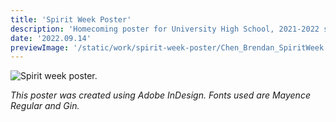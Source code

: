 ```yaml
---
title: 'Spirit Week Poster'
description: 'Homecoming poster for University High School, 2021-2022 school year. Features a layout created with magazine clippings, and polar bears.'
date: '2022.09.14'
previewImage: '/static/work/spirit-week-poster/Chen_Brendan_SpiritWeek.png'
---
```


![Spirit week poster.](/static/work/spirit-week-poster/Chen_Brendan_SpiritWeek.png)

*This poster was created using Adobe InDesign. Fonts used are Mayence Regular and Gin.*